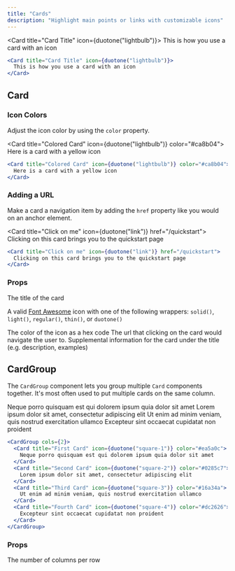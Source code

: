 ```yaml
---
title: "Cards"
description: "Highlight main points or links with customizable icons"
---
```


<Card title="Card Title" icon={duotone("lightbulb")}>
  This is how you use a card with an icon
</Card>

```jsx
<Card title="Card Title" icon={duotone("lightbulb")}>
  This is how you use a card with an icon
</Card>
```

## Card

### Icon Colors

Adjust the icon color by using the `color` property.

<Card title="Colored Card" icon={duotone("lightbulb")} color="#ca8b04">
  Here is a card with a yellow icon
</Card>

```jsx
<Card title="Colored Card" icon={duotone("lightbulb")} color="#ca8b04">
  Here is a card with a yellow icon
</Card>
```

### Adding a URL

Make a card a navigation item by adding the `href` property like you would on an anchor element.

<Card title="Click on me" icon={duotone("link")} href="/quickstart">
  Clicking on this card brings you to the quickstart page
</Card>

```jsx
<Card title="Click on me" icon={duotone("link")} href="/quickstart">
  Clicking on this card brings you to the quickstart page
</Card>
```

### Props

<ResponseField name="title" required type="string">
  The title of the card
</ResponseField>

<ResponseField name="icon" type="Icon">

A valid [Font Awesome](https://fontawesome.com/icons) icon with one of the following wrappers: `solid()`, `light()`, `regular()`, `thin()`, or `duotone()`

</ResponseField>

<ResponseField name="color" type="string">
  The color of the icon as a hex code
</ResponseField>

<ResponseField name="href" type="string">
  The url that clicking on the card would navigate the user to.
</ResponseField>

<ResponseField name="children" type="MDX or string">
  Supplemental information for the card under the title (e.g. description,
  examples)
</ResponseField>

## CardGroup

The `CardGroup` component lets you group multiple `Card` components together. It's most often used to put multiple cards on the same column.

<CardGroup cols={2}>
  <Card title="First Card" icon={duotone("square-1")} color="#ea5a0c">
    Neque porro quisquam est qui dolorem ipsum quia dolor sit amet
  </Card>
  <Card title="Second Card" icon={duotone("square-2")} color="#0285c7">
    Lorem ipsum dolor sit amet, consectetur adipiscing elit
  </Card>
  <Card title="Third Card" icon={duotone("square-3")} color="#16a34a">
    Ut enim ad minim veniam, quis nostrud exercitation ullamco
  </Card>
  <Card title="Fourth Card" icon={duotone("square-4")} color="#dc2626">
    Excepteur sint occaecat cupidatat non proident
  </Card>
</CardGroup>

```jsx
<CardGroup cols={2}>
  <Card title="First Card" icon={duotone("square-1")} color="#ea5a0c">
    Neque porro quisquam est qui dolorem ipsum quia dolor sit amet
  </Card>
  <Card title="Second Card" icon={duotone("square-2")} color="#0285c7">
    Lorem ipsum dolor sit amet, consectetur adipiscing elit
  </Card>
  <Card title="Third Card" icon={duotone("square-3")} color="#16a34a">
    Ut enim ad minim veniam, quis nostrud exercitation ullamco
  </Card>
  <Card title="Fourth Card" icon={duotone("square-4")} color="#dc2626">
    Excepteur sint occaecat cupidatat non proident
  </Card>
</CardGroup>
```

### Props

<ResponseField name="cols" default={1}>
  The number of columns per row
</ResponseField>
